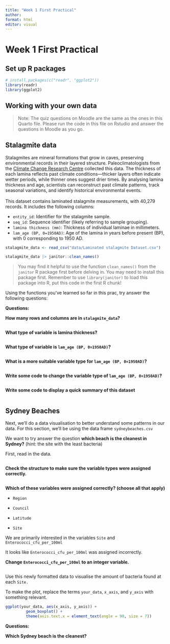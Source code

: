 ```yaml
---
title: "Week 1 First Practical"
author: 
format: html 
editor: visual
---
```


# Week 1 First Practical

## Set up R packages

```r
# install.packages(c("readr", "ggplot2"))
library(readr)
library(ggplot2)
```

## Working with your own data

> Note: The quiz questions on Moodle are the same as the ones in this Quarto file. Please run the code in this file on Rstudio and answer the questions in Moodle as you go.

## Stalagmite data

Stalagmites are mineral formations that grow in caves, preserving environmental records in their layered structure. Paleoclimatologists from the [Climate Change Research Centre](https://www.unsw.edu.au/research/ccrc) collected this data. The thickness of each lamina reflects past climate conditions—thicker layers often indicate wetter periods, while thinner ones suggest drier times. By analysing lamina thickness and age, scientists can reconstruct past climate patterns, track seasonal variations, and identify historical environmental events.\
\
This dataset contains laminated stalagmite measurements, with 40,279 records. It includes the following columns:

-   `entity_id`: Identifier for the stalagmite sample.
-   `seq_id`: Sequence identifier (likely referring to sample grouping).
-   `lamina thickness (mm)`: Thickness of individual laminae in millimeters.
-   `lam_age (BP, 0=1950AD)`: Age of the lamina in years before present (BP), with 0 corresponding to 1950 AD.

```r
stalagmite_data <- read_csv("data/Laminated stalagmite Dataset.csv")
```

```r
stalagmite_data |> janitor::clean_names()
```

> You may find it helpful to use the function `clean_names()` from the `janitor` R package first before delving in. You may need to install this package first. Remember to use `library(janitor)` to load this package into R, put this code in the first R chunk!

Using the functions you've learned so far in this prac, try answer the following questions: 

**Questions:**

**How many rows and columns are in `stalagmite_data`?**

```r

```

**What type of variable is lamina thickness?**

```r

```

**What type of variable is `lam_age (BP, 0=1950AD)`?**

```r

```

**What is a more suitable variable type for `lam_age (BP, 0=1950AD)`?**

```r

```

**Write some code to change the variable type of `lam_age (BP, 0=1950AD)`?**

```r

```

**Write some code to display a quick summary of this dataset**

```r

```

## Sydney Beaches

Next, we'll do a data visualisation to better understand some patterns in our data. For this section, we'll be using the data frame `sydneybeaches.csv`

We want to try answer the question **which beach is the cleanest in Sydney?** (hint: the site with the least bacteria)

First, read in the data.

```r

```

**Check the structure to make sure the variable types were assigned correctly.**

```r

```

<!-- TODO multichoice -->

**Which of these variables were assigned correctly? (choose all that apply)**

-   `Region`

-   `Council`

-   `Latitude`

-   `Site`

We are primarily interested in the variables `Site` and `Enterococci_cfu_per_100ml`

It looks like `Enterococci_cfu_per_100ml` was assigned incorrectly.

**Change `Enterococci_cfu_per_100ml` to an integer variable.**

```r

```

Use this newly formatted data to visualise the amount of bacteria found at each `Site.`

<!-- TODO: R cloze question -->

To make the plot, replace the terms `your_data`, `x_axis`, and `y_axis` with something relevant.

```r
ggplot(your_data, aes(x_axis, y_axis)) +
         geom_boxplot() +
         theme(axis.text.x = element_text(angle = 90, size = 7))
```

**Questions:**

**Which Sydney beach is the cleanest?**

